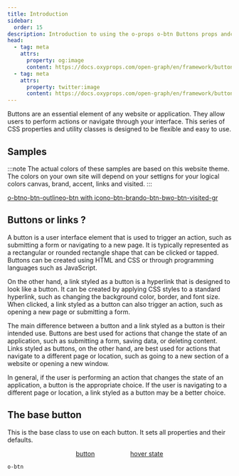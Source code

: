 ```yaml
---
title: Introduction
sidebar:
  order: 15
description: Introduction to using the o-props o-btn Buttons props andclasses.
head:
  - tag: meta
    attrs:
      property: og:image
      content: https://docs.oxyprops.com/open-graph/en/framework/buttons/introduction.png
  - tag: meta
    attrs:
      property: twitter:image
      content: https://docs.oxyprops.com/open-graph/en/framework/buttons/introduction.png
---
```



Buttons are an essential element of any website or application. They allow users to perform actions or navigate through your interface. This series of CSS properties and utility classes is designed to be flexible and easy to use.

## Samples

:::note
The actual colors of these samples are based on this website theme. The colors on your own site will depend on your settigns for your logical colors canvas, brand, accent, links and visited.
:::

<div style="display: flex; flex-wrap: wrap; gap: var(--o-size-4);margin-block: var(--o-size-fluid-2)">
	<a href="#samples" class="o-btn">
		<span>o-btn</span>
	</a>
	<a href="#samples" class="o-btn o-btn-outline">
		<span>o-btn-outline</span>
	</a>
	<a href="#samples" class="o-btn">
		<span data-icon="cloud"></span>
		<span>o-btn with icon</span>
	</a>
	<a href="#samples" class="o-btn o-btn-brand">
		<span>o-btn-brand</span>
	</a>
	<a href="#samples" class="o-btn o-btn-bw">
		<span>o-btn-bw</span>
	</a>
	<a href="#samples" class="o-btn o-btn-visited-gr">
		<span>o-btn-visited-gr</span>
	</a>
</div>

## Buttons or links ?

A button is a user interface element that is used to trigger an action, such as submitting a form or navigating to a new page. It is typically represented as a rectangular or rounded rectangle shape that can be clicked or tapped. Buttons can be created using HTML and CSS or through programming languages such as JavaScript.

On the other hand, a link styled as a button is a hyperlink that is designed to look like a button. It can be created by applying CSS styles to a standard hyperlink, such as changing the background color, border, and font size. When clicked, a link styled as a button can also trigger an action, such as opening a new page or submitting a form.

The main difference between a button and a link styled as a button is their intended use. Buttons are best used for actions that change the state of an application, such as submitting a form, saving data, or deleting content. Links styled as buttons, on the other hand, are best used for actions that navigate to a different page or location, such as going to a new section of a website or opening a new window.

In general, if the user is performing an action that changes the state of an application, a button is the appropriate choice. If the user is navigating to a different page or location, a link styled as a button may be a better choice.

## The base button

This is the base class to use on each button. It sets all properties and their defaults.

<div style="display: flex; flex-wrap: wrap; column-gap:5rem;row-gap:1rem; width:100%; justify-content: center;">
	<a href="#the-base-button" class="o-btn">
		<span>button</span>
	</a>
	<a href="#the-base-button" class="o-btn o-hover">
		<span>hover state</span>
	</a>
</div>

```html title="The base button class"
o-btn
```
